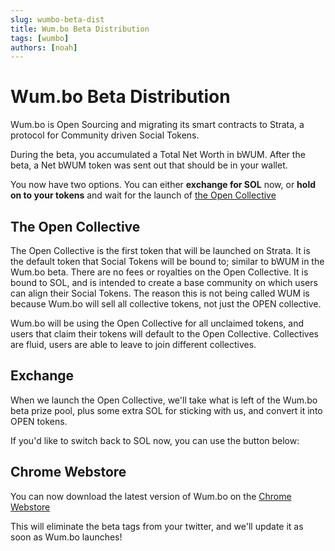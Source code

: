 ```yaml
---
slug: wumbo-beta-dist
title: Wum.bo Beta Distribution
tags: [wumbo]
authors: [noah]
---
```


# Wum.bo Beta Distribution

Wum.bo is Open Sourcing and migrating its smart contracts to Strata, a protocol for Community driven Social Tokens. 

During the beta, you accumulated a Total Net Worth in bWUM. After the beta, a Net bWUM token was sent out that should be in your wallet.

You now have two options. You can either **exchange for SOL** now, or **hold on to your tokens** and wait for the launch of [the Open Collective](#the-open-collective)


## The Open Collective

The Open Collective is the first token that will be launched on Strata. It is the default token that Social Tokens will be bound to; similar to bWUM in the Wum.bo beta.
There are no fees or royalties on the Open Collective. It is bound to SOL, and is intended to create a base community on which users can align their Social Tokens.
The reason this is not being called WUM is because Wum.bo will sell all collective tokens, not just the OPEN collective.

Wum.bo will be using the Open Collective for all unclaimed tokens, and users that claim their tokens will default to the Open Collective. 
Collectives are fluid, users are able to leave to join different collectives.

## Exchange

When we launch the Open Collective, we'll take what is left of the Wum.bo beta prize pool, plus some extra SOL for sticking with us, and convert it into OPEN tokens.

If you'd like to switch back to SOL now, you can use the button below:


<ClaimBwum />

## Chrome Webstore

You can now download the latest version of Wum.bo on the [Chrome Webstore](https://chrome.google.com/webstore/detail/wumbo/opmfbcncfajkanpggglkgabbfhebgikk)

This will eliminate the beta tags from your twitter, and we'll update it as soon as Wum.bo launches!
